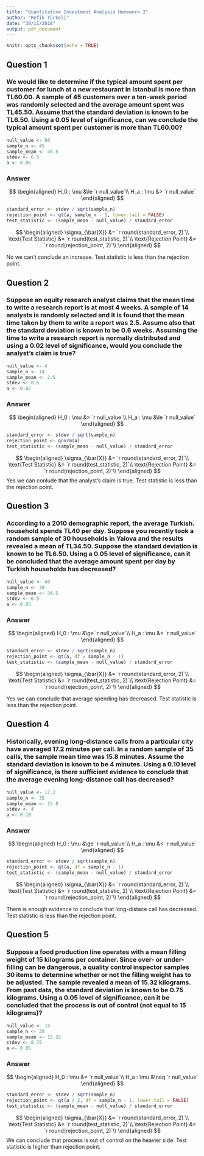 ```yaml
---
title: "Quantitative Investment Analysis Homework 2"
author: "Refik Türkeli"
date: "30/11/2018"
output: pdf_document
---
```


```r
knitr::opts_chunk$set(echo = TRUE)
```

## Question 1

### We would like to determine if the typical amount spent per customer for lunch at a new restaurant in Istanbul is more than TL60.00. A sample of 45 customers over a ten-week period was randomly selected and the average amount spent was TL45.50. Assume that the standard deviation is known to be TL6.50. Using a 0.05 level of significance, can we conclude the typical amount spent per customer is more than TL60.00?

```r
null_value <- 60
sample_n <- 45
sample_mean <- 45.5
stdev <- 6.5
a <- 0.05
```

### Answer

$$
\begin{aligned}
H_0 : \mu &\le `r null_value`\\
H_a : \mu &> `r null_value`
\end{aligned}
$$

```r
standard_error <- stdev / sqrt(sample_n)
rejection_point <- qt(a, sample_n - 1, lower.tail = FALSE)
test_statistic <- (sample_mean - null_value) / standard_error
```

$$
\begin{aligned}
\sigma_{\bar{X}} &= `r round(standard_error, 2)`\\
\text{Test Statistic} &= `r round(test_statistic, 2)`\\
\text{Rejection Point} &= `r round(rejection_point, 2)`\\
\end{aligned}
$$

No we can't conclude an increase. Test statistic is less than the rejection point.

\newpage

## Question 2

### Suppose an equity research analyst claims that the mean time to write a research report is at most 4 weeks. A sample of 14 analysts is randomly selected and it is found that the mean time taken by them to write a report was 2.5. Assume also that the standard deviation is known to be 0.6 weeks. Assuming the time to write a research report is normally distributed and using a 0.02 level of significance, would you conclude the analyst’s claim is true?

```r
null_value <- 4
sample_n <- 14
sample_mean <- 2.5
stdev <- 0.6
a <- 0.02
```

### Answer

$$
\begin{aligned}
H_0 : \mu &> `r null_value`\\
H_a : \mu &\le `r null_value`
\end{aligned}
$$

```r
standard_error <- stdev / sqrt(sample_n)
rejection_point <- qnorm(a)
test_statistic <- (sample_mean - null_value) / standard_error
```

$$
\begin{aligned}
\sigma_{\bar{X}} &= `r round(standard_error, 2)`\\
\text{Test Statistic} &= `r round(test_statistic, 2)`\\
\text{Rejection Point} &= `r round(rejection_point, 2)`\\
\end{aligned}
$$
Yes we can conlude that the analyst's claim is true. Test statistic is less than the rejection point.

\newpage

## Question 3

### According to a 2010 demographic report, the average Turkish. household spends TL40 per day. Suppose you recently took a random sample of 30 households in Yalova and the results revealed a mean of TL34.50. Suppose the standard deviation is known to be TL6.50. Using a 0.05 level of significance, can it be concluded that the average amount spent per day by Turkish households has decreased?

```r
null_value <- 40
sample_n <- 30
sample_mean <- 34.5
stdev <- 6.5
a <- 0.05
```

### Answer

$$
\begin{aligned}
H_0 : \mu &\ge `r null_value`\\
H_a : \mu &< `r null_value`
\end{aligned}
$$

```r
standard_error <- stdev / sqrt(sample_n)
rejection_point <- qt(a, df = sample_n - 1)
test_statistic <- (sample_mean - null_value) / standard_error
```

$$
\begin{aligned}
\sigma_{\bar{X}} &= `r round(standard_error, 2)`\\
\text{Test Statistic} &= `r round(test_statistic, 2)`\\
\text{Rejection Point} &= `r round(rejection_point, 2)`\\
\end{aligned}
$$

Yes we can conclude that average spending has decreased. Test statistic is less than the rejection point.

\newpage

## Question 4

### Historically, evening long-distance calls from a particular city have averaged 17.2 minutes per call. In a random sample of 35 calls, the sample mean time was 15.8 minutes. Assume the standard deviation is known to be 4 minutes. Using a 0.10 level of significance, is there sufficient evidence to conclude that the average evening long-distance call has decreased?


```r
null_value <- 17.2
sample_n <- 35
sample_mean <- 15.8
stdev <- 4
a <- 0.10
```

### Answer

$$
\begin{aligned}
H_0 : \mu &\ge `r null_value`\\
H_a : \mu &< `r null_value`
\end{aligned}
$$

```r
standard_error <- stdev / sqrt(sample_n)
rejection_point <- qt(a, df = sample_n - 1)
test_statistic <- (sample_mean - null_value) / standard_error
```

$$
\begin{aligned}
\sigma_{\bar{X}} &= `r round(standard_error, 2)`\\
\text{Test Statistic} &= `r round(test_statistic, 2)`\\
\text{Rejection Point} &= `r round(rejection_point, 2)`\\
\end{aligned}
$$

There is enough evidence to conclude that long-distace call has decreased. Test statistic is less than the rejection point.

\newpage

## Question 5

### Suppose a food production line operates with a mean filling weight of 15 kilograms per container. Since over- or under-filling can be dangerous, a quality control inspector samples 30 items to determine whether or not the filling weight has to be adjusted. The sample revealed a mean of 15.32 kilograms. From past data, the standard deviation is known to be 0.75 kilograms. Using a 0.05 level of significance, can it be concluded that the process is out of control (not equal to 15 kilograms)?

```r
null_value <- 15
sample_n <- 30
sample_mean <- 15.32
stdev <- 0.75
a <- 0.05
```

### Answer

$$
\begin{aligned}
H_0 : \mu &= `r null_value`\\
H_a : \mu &\neq `r null_value`
\end{aligned}
$$

```r
standard_error <- stdev / sqrt(sample_n)
rejection_point <- qt(a / 2, df = sample_n - 1, lower.tail = FALSE)
test_statistic <- (sample_mean - null_value) / standard_error
```

$$
\begin{aligned}
\sigma_{\bar{X}} &= `r round(standard_error, 2)`\\
\text{Test Statistic} &= `r round(test_statistic, 2)`\\
\text{Rejection Point} &= `r round(rejection_point, 2)`\\
\end{aligned}
$$
We can conclude that process is out of control on the heavier side. Test statistic is higher than rejection point.